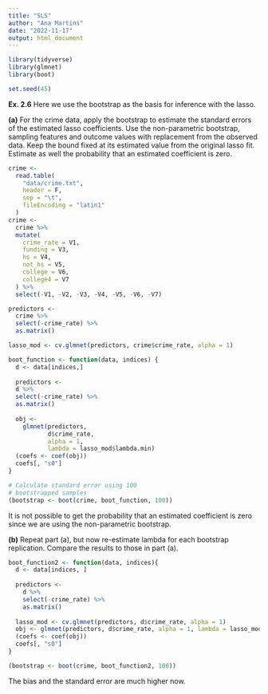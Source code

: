 ```yaml
---
title: "SLS"
author: "Ana Martins"
date: "2022-11-17"
output: html_document
---
```


```r
library(tidyverse)
library(glmnet)
library(boot)

set.seed(45)
```


**Ex. 2.6** Here we use the bootstrap as the basis for inference with the lasso.

**(a)** For the crime data, apply the bootstrap to estimate the standard errors of the estimated lasso coefficients. Use the non-parametric bootstrap, sampling features and outcome values with replacement from the observed data. Keep the bound fixed at its estimated value from the original lasso fit. Estimate as well the probability that an estimated coefficient is zero.

```r
crime <-
  read.table(
    "data/crime.txt",
    header = F,
    sep = "\t",
    fileEncoding = "latin1"
  )
crime <-
  crime %>%
  mutate(
    crime_rate = V1,
    funding = V3,
    hs = V4,
    not_hs = V5,
    college = V6,
    college4 = V7
  ) %>%
  select(-V1, -V2, -V3, -V4, -V5, -V6, -V7)

predictors <-
  crime %>%
  select(-crime_rate) %>%
  as.matrix()

lasso_mod <- cv.glmnet(predictors, crime$crime_rate, alpha = 1)

boot_function <- function(data, indices) {
  d <- data[indices,]
  
  predictors <-
  d %>%
  select(-crime_rate) %>%
  as.matrix()
  
  obj <-
    glmnet(predictors,
           d$crime_rate,
           alpha = 1,
           lambda = lasso_mod$lambda.min)
  (coefs <- coef(obj))
  coefs[, "s0"]
}

# Calculate standard error using 100
# bootstrapped samples
(bootstrap <- boot(crime, boot_function, 100))
```

It is not possible to get the probability that an estimated coefficient is zero since we are using the non-parametric bootstrap.

**(b)** Repeat part (a), but now re-estimate lambda for each bootstrap replication. Compare the results to those in part (a).

```r
boot_function2 <- function(data, indices){
  d <- data[indices, ]
  
  predictors <-
    d %>% 
    select(-crime_rate) %>% 
    as.matrix()
  
  lasso_mod <- cv.glmnet(predictors, d$crime_rate, alpha = 1)
  obj <- glmnet(predictors, d$crime_rate, alpha = 1, lambda = lasso_mod$lambda.min)
  (coefs <- coef(obj))
  coefs[, "s0"]
}

(bootstrap <- boot(crime, boot_function2, 100))
```

The bias and the standard error are much higher now.
